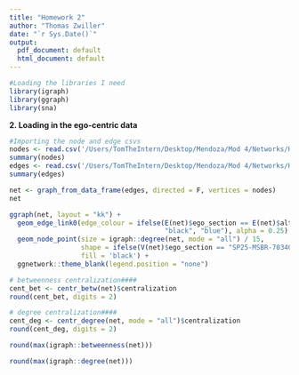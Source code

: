 ```yaml
---
title: "Homework 2"
author: "Thomas Zwiller"
date: "`r Sys.Date()`"
output:
  pdf_document: default
  html_document: default
---
```


```r
#Loading the libraries I need 
library(igraph) 
library(ggraph)
library(sna)
```

**2. Loading in the ego-centric data**
```r
#Importing the node and edge csvs
nodes <- read.csv('/Users/TomTheIntern/Desktop/Mendoza/Mod 4/Networks/Homework1 /msbr_70340_SP25_sociocentric_nodelist.csv')
summary(nodes)
edges <- read.csv('/Users/TomTheIntern/Desktop/Mendoza/Mod 4/Networks/Homework1 /msbr_70340_SP25_sociocentric_edgelist.csv')
summary(edges)

net <- graph_from_data_frame(edges, directed = F, vertices = nodes)
net
```
```r
ggraph(net, layout = "kk") + 
  geom_edge_link0(edge_colour = ifelse(E(net)$ego_section == E(net)$alter_section, 
                                       "black", "blue"), alpha = 0.25) +
  geom_node_point(size = igraph::degree(net, mode = "all") / 15,
                  shape = ifelse(V(net)$ego_section == "SP25-MSBR-70340-01", 24, 21),
                  fill = 'black') +
  ggnetwork::theme_blank(legend.position = "none")
```

```r
# betweenness centralization####
cent_bet <- centr_betw(net)$centralization
round(cent_bet, digits = 2)
```

```r
# degree centralization####
cent_deg <- centr_degree(net, mode = "all")$centralization
round(cent_deg, digits = 2)
```

```r
round(max(igraph::betweenness(net)))
```
```r
round(max(igraph::degree(net)))
```


